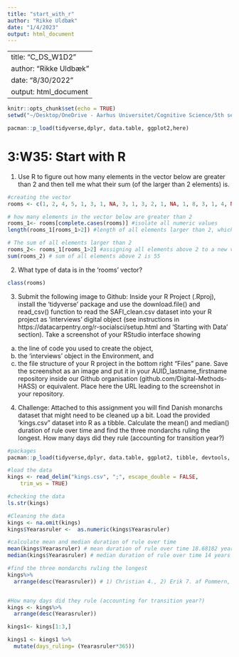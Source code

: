 ```yaml
---
title: "start_with_r"
author: "Rikke Uldbæk"
date: "1/4/2023"
output: html_document
---
```

---
title: "C_DS_W1D2"
author: "Rikke Uldbæk"
date: "8/30/2022"
output: html_document
---

```r
knitr::opts_chunk$set(echo = TRUE)
setwd("~/Desktop/OneDrive - Aarhus Universitet/Cognitive Science/5th semester/Cultural Datascience/Week1")

pacman::p_load(tidyverse,dplyr, data.table, ggplot2,here)
```


# 3:W35: Start with R 

1) Use R to figure out how many elements in the vector below are greater than 2 and then tell me what their sum (of the larger than 2 elements) is.
```r
#creating the vector
rooms <- c(1, 2, 4, 5, 1, 3, 1, NA, 3, 1, 3, 2, 1, NA, 1, 8, 3, 1, 4, NA, 1, 3, 1, 2, 1, 7, 1, 9, 3, NA)

# how many elements in the vector below are greater than 2
rooms_1<- rooms[complete.cases(rooms)] #isolate all numeric values
length(rooms_1[rooms_1>2]) #length of all elements larger than 2, which is 12

# The sum of all elements larger than 2
rooms_2<- rooms_1[rooms_1>2] #assigning all elements above 2 to a new vector
sum(rooms_2) # sum of all elements above 2 is 55
```


2) What type of data is in the 'rooms' vector?
```r
class(rooms)
```

3) Submit the following image to Github: Inside your R Project (.Rproj), install the 'tidyverse' package and use the download.file() and read_csv() function to read the SAFI_clean.csv dataset into your R project as 'interviews' digital object (see instructions in https://datacarpentry.org/r-socialsci/setup.html and 'Starting with Data' section). Take a screenshot of your RStudio interface showing
a) the line of code you used to create the object,
b) the 'interviews' object in the Environment, and
c) the file structure of your R project in the bottom right "Files" pane.
Save the screenshot as an image and put it in your AUID_lastname_firstname repository inside our Github organisation (github.com/Digital-Methods-HASS) or equivalent. Place here the URL leading to the screenshot in your repository.


4) Challenge: Attached to this assignment you will find Danish monarchs dataset that might need to be cleaned up a bit. Load the provided 'kings.csv" dataset into R as a tibble. Calculate the mean() and median() duration of rule over time and find the three mondarchs ruling the longest. How many days did they rule (accounting for transition year?)

```r
#packages
pacman::p_load(tidyverse,dplyr, data.table, ggplot2, tibble, devtools, readr)

#load the data
kings <- read_delim("kings.csv", ";", escape_double = FALSE, 
    trim_ws = TRUE)

#checking the data
ls.str(kings)

#Cleaning the data
kings <- na.omit(kings)
kings$Yearasruler <-  as.numeric(kings$Yearasruler)

#calculate mean and median duration of rule over time
mean(kings$Yearasruler) # mean duration of rule over time 18.68182 years
median(kings$Yearasruler) # median duration of rule over time 14 years

#find the three mondarchs ruling the longest
kings%>% 
  arrange(desc(Yearasruler)) # 1) Christian 4., 2) Erik 7. af Pommern, 3) Christian 7.


#How many days did they rule (accounting for transition year?)
kings <- kings%>% 
  arrange(desc(Yearasruler))

kings1<- kings[1:3,]

kings1 <- kings1 %>% 
  mutate(days_ruling= (Yearasruler*365))
```




